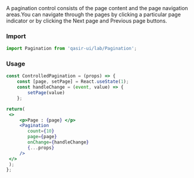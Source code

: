 
<Title> Controlled Pagination </Title>

<Subtitle>
A pagination control consists of the page content and the page navigation areas.You can navigate through the pages by clicking a particular page indicator or by clicking the Next page and Previous page buttons.
</Subtitle>

### Import

```js
import Pagination from 'qasir-ui/lab/Pagination';
```

### Usage
<ControlledPagination />

```jsx
const ControlledPagination = (props) => {
    const [page, setPage] = React.useState(1);
    const handleChange = (event, value) => {
        setPage(value)
    };

return(
 <>
     <p>Page : {page} </p>
     <Pagination 
        count={10} 
        page={page} 
        onChange={handleChange} 
        {...props}
     />
 </>
 );
};
```